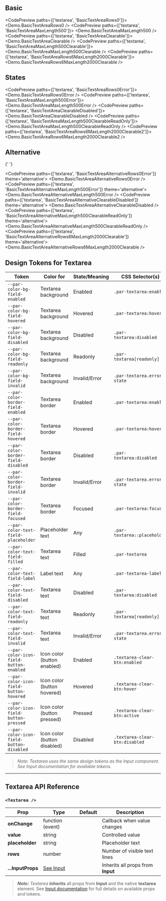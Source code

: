 
<TableOfContents />

## Basic

<CodePreview paths={['textarea', 'BasicTextAreaRows0']}>
  <Demo.BasicTextAreaRows0 />
</CodePreview>
<CodePreview paths={['textarea', 'BasicTextAreaMaxLength500']}>
  <Demo.BasicTextAreaMaxLength500 />
</CodePreview>
<CodePreview paths={['textarea', 'BasicTextAreaClearable']}>
  <Demo.BasicTextAreaClearable />
</CodePreview>
<CodePreview paths={['textarea', 'BasicTextAreaMaxLength500Clearable']}>
  <Demo.BasicTextAreaMaxLength500Clearable />
</CodePreview>
<CodePreview paths={['textarea', 'BasicTextAreaRows6MaxLength2000Clearable']}>
  <Demo.BasicTextAreaRows6MaxLength2000Clearable />
</CodePreview>

## States

<CodePreview paths={['textarea', 'BasicTextAreaRows0Error']}>
  <Demo.BasicTextAreaRows0Error />
</CodePreview>
<CodePreview paths={['textarea', 'BasicTextAreaMaxLength500Error']}>
  <Demo.BasicTextAreaMaxLength500Error />
</CodePreview>
<CodePreview paths={['textarea', 'BasicTextAreaClearableDisabled']}>
  <Demo.BasicTextAreaClearableDisabled />
</CodePreview>
<CodePreview paths={['textarea', 'BasicTextAreaMaxLength500ClearableReadOnly']}>
  <Demo.BasicTextAreaMaxLength500ClearableReadOnly />
</CodePreview>
<CodePreview paths={['textarea', 'BasicTextAreaRows6MaxLength2000Clearable2']}>
  <Demo.BasicTextAreaRows6MaxLength2000Clearable2 />
</CodePreview>

## Alternative

{' '}

<CodePreview paths={['textarea', 'BasicTextAreaAlternativeRows0Error']} theme='alternative'>
  <Demo.BasicTextAreaAlternativeRows0Error />
</CodePreview>
<CodePreview paths={['textarea', 'BasicTextAreaAlternativeMaxLength500Error']} theme='alternative'>
  <Demo.BasicTextAreaAlternativeMaxLength500Error />
</CodePreview>
<CodePreview paths={['textarea', 'BasicTextAreaAlternativeClearableDisabled']} theme='alternative'>
  <Demo.BasicTextAreaAlternativeClearableDisabled />
</CodePreview>
<CodePreview paths={['textarea', 'BasicTextAreaAlternativeMaxLength500ClearableReadOnly']} theme='alternative'>
  <Demo.BasicTextAreaAlternativeMaxLength500ClearableReadOnly />
</CodePreview>
<CodePreview paths={['textarea', 'BasicTextAreaAlternativeRows6MaxLength2000Clearable']} theme='alternative'>
  <Demo.BasicTextAreaAlternativeRows6MaxLength2000Clearable />
</CodePreview>

## Design Tokens for Textarea

| **Token**                                | **Color for**                | **State/Meaning** | **CSS Selector(s)**            |
| ---------------------------------------- | ---------------------------- | ----------------- | ------------------------------ |
| `--par-color-bg-field-enabled`           | Textarea background          | Enabled           | `.par-textarea:enabled`        |
| `--par-color-bg-field-hovered`           | Textarea background          | Hovered           | `.par-textarea:hover`          |
| `--par-color-bg-field-disabled`          | Textarea background          | Disabled          | `.par-textarea:disabled`       |
| `--par-color-bg-field-readonly`          | Textarea background          | Readonly          | `.par-textarea[readonly]`      |
| `--par-color-bg-field-invalid`           | Textarea background          | Invalid/Error     | `.par-textarea.error-state`    |
| `--par-color-border-field-enabled`       | Textarea border              | Enabled           | `.par-textarea:enabled`        |
| `--par-color-border-field-hovered`       | Textarea border              | Hovered           | `.par-textarea:hover`          |
| `--par-color-border-field-disabled`      | Textarea border              | Disabled          | `.par-textarea:disabled`       |
| `--par-color-border-field-invalid`       | Textarea border              | Invalid/Error     | `.par-textarea.error-state`    |
| `--par-color-border-field-focused`       | Textarea border              | Focused           | `.par-textarea:focus`          |
| `--par-color-text-field-placeholder`     | Placeholder text             | Any               | `.par-textarea::placeholder`   |
| `--par-color-text-field-filled`          | Textarea text                | Filled            | `.par-textarea`                |
| `--par-color-text-field-label`           | Label text                   | Any               | `.par-textarea-label`          |
| `--par-color-text-field-disabled`        | Textarea text                | Disabled          | `.par-textarea:disabled`       |
| `--par-color-text-field-readonly`        | Textarea text                | Readonly          | `.par-textarea[readonly]`      |
| `--par-color-text-field-invalid`         | Textarea text                | Invalid/Error     | `.par-textarea.error-state`    |
| `--par-color-icon-field-button-enabled`  | Icon color (button enabled)  | Enabled           | `.textarea-clear-btn:enabled`  |
| `--par-color-icon-field-button-hovered`  | Icon color (button hovered)  | Hovered           | `.textarea-clear-btn:hover`    |
| `--par-color-icon-field-button-pressed`  | Icon color (button pressed)  | Pressed           | `.textarea-clear-btn:active`   |
| `--par-color-icon-field-button-disabled` | Icon color (button disabled) | Disabled          | `.textarea-clear-btn:disabled` |

> _Note: Textarea uses the same design tokens as the Input component. See Input documentation for available tokens._

---

## Textarea API Reference

### `<Textarea />`

| **Prop**          | **Type**                  | **Default** | **Description**                   |
| ----------------- | ------------------------- | ----------- | --------------------------------- |
| **onChange**      | function (event)          |             | Callback when value changes       |
| **value**         | string                    |             | Controlled value                  |
| **placeholder**   | string                    |             | Placeholder text                  |
| **rows**          | number                    |             | Number of visible text lines      |
| **...InputProps** | [See Input](../BaseInput) |             | Inherits all props from **Input** |

> **_Note:_** _Textarea_ **inherits** all props from **Input** and the native **textarea** element. See [Input documentation](../BaseInput) for full details on available props and tokens.
